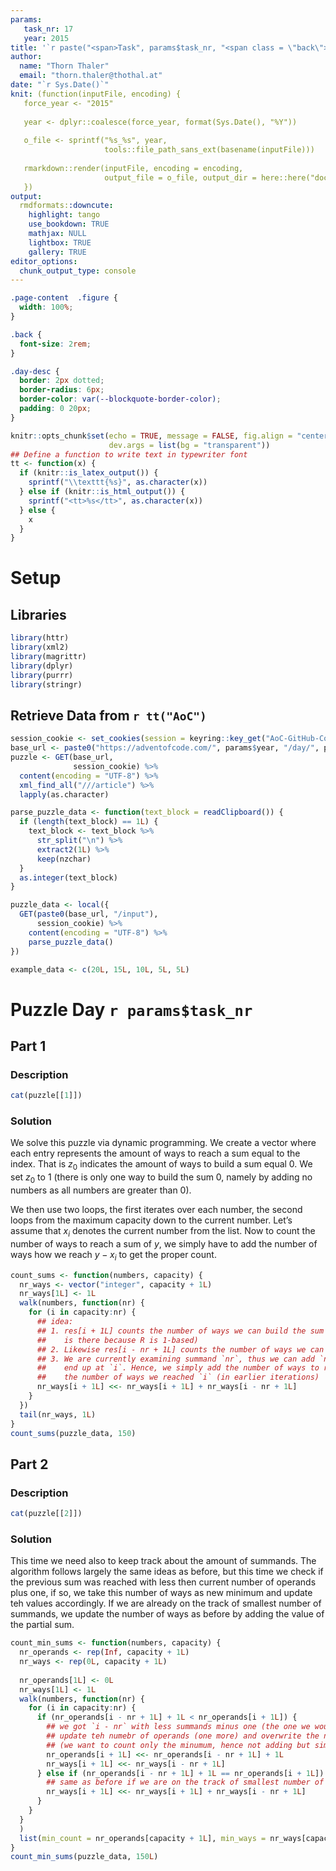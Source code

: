 ```yaml
---
params:
   task_nr: 17
   year: 2015
title: '`r paste("<span>Task", params$task_nr, "<span class = \"back\"><a href = \"index.html\">", fontawesome::fa("home"), "</a></span></span>")`'
author: 
  name: "Thorn Thaler"
  email: "thorn.thaler@thothal.at"
date: "`r Sys.Date()`"
knit: (function(inputFile, encoding) {
   force_year <- "2015"
   
   year <- dplyr::coalesce(force_year, format(Sys.Date(), "%Y"))
   
   o_file <- sprintf("%s_%s", year, 
                     tools::file_path_sans_ext(basename(inputFile)))
                     
   rmarkdown::render(inputFile, encoding = encoding, 
                     output_file = o_file, output_dir = here::here("docs"))
   })
output: 
  rmdformats::downcute:
    highlight: tango
    use_bookdown: TRUE
    mathjax: NULL
    lightbox: TRUE
    gallery: TRUE
editor_options: 
  chunk_output_type: console
---
```


```css
.page-content  .figure {
  width: 100%;
}

.back {
  font-size: 2rem;
}

.day-desc {
  border: 2px dotted;
  border-radius: 6px;
  border-color: var(--blockquote-border-color);
  padding: 0 20px;
}
```

```r
knitr::opts_chunk$set(echo = TRUE, message = FALSE, fig.align = "center",
                      dev.args = list(bg = "transparent"))
## Define a function to write text in typewriter font
tt <- function(x) {
  if (knitr::is_latex_output()) {
    sprintf("\\texttt{%s}", as.character(x))
  } else if (knitr::is_html_output()) {
    sprintf("<tt>%s</tt>", as.character(x))
  } else {
    x
  }
}
```

# Setup

## Libraries

```r
library(httr)
library(xml2)
library(magrittr)
library(dplyr)
library(purrr)
library(stringr)
```

## Retrieve Data from `r tt("AoC")`


```r
session_cookie <- set_cookies(session = keyring::key_get("AoC-GitHub-Cookie"))
base_url <- paste0("https://adventofcode.com/", params$year, "/day/", params$task_nr)
puzzle <- GET(base_url,
              session_cookie) %>% 
  content(encoding = "UTF-8") %>% 
  xml_find_all("///article") %>% 
  lapply(as.character)

parse_puzzle_data <- function(text_block = readClipboard()) {
  if (length(text_block) == 1L) {
    text_block <- text_block %>% 
      str_split("\n") %>% 
      extract2(1L) %>% 
      keep(nzchar)
  }
  as.integer(text_block)
}

puzzle_data <- local({
  GET(paste0(base_url, "/input"),
      session_cookie) %>% 
    content(encoding = "UTF-8") %>% 
    parse_puzzle_data()
})
```

```r
example_data <- c(20L, 15L, 10L, 5L, 5L)
```

# Puzzle Day `r params$task_nr`

## Part 1

### Description

```r
cat(puzzle[[1]])
```

### Solution

We solve this puzzle via dynamic programming. We create a vector where each entry 
represents the amount of ways to reach a sum equal to the index. That is $z_0$ indicates
the amount of ways to build a sum equal 0. We set $z_0$ to 1 (there is only one way to
build the sum 0, namely by adding no numbers as all numbers are greater than 0).

We then use two loops, the first iterates over each number, the second loops from the 
maximum capacity down to the current number. Let's assume that $x_i$ denotes the current
number from the list. Now to count the number of ways to reach a sum of $y$, we simply
have to add the number of ways how we reach  $y-x_i$ to get the proper count.

```r
count_sums <- function(numbers, capacity) {
  nr_ways <- vector("integer", capacity + 1L)
  nr_ways[1L] <- 1L
  walk(numbers, function(nr) {
    for (i in capacity:nr) {
      ## idea: 
      ## 1. res[i + 1L] counts the number of ways we can build the sum `i` (the plus one
      ##    is there because R is 1-based)
      ## 2. Likewise res[i - nr + 1L] counts the number of ways we can build sum `i - nr`
      ## 3. We are currently examining summand `nr`, thus we can add `nr` to `i - nr` to
      ##    end up at `i`. Hence, we simply add the number of ways to reach `i - nr` to
      ##    the number of ways we reached `i` (in earlier iterations) 
      nr_ways[i + 1L] <<- nr_ways[i + 1L] + nr_ways[i - nr + 1L] 
    }
  })
  tail(nr_ways, 1L)
}
count_sums(puzzle_data, 150)
```

## Part 2

### Description

```r
cat(puzzle[[2]])
```

### Solution

This time we need also to keep track about the amount of summands. The algorithm follows
largely the same ideas as before, but this time we check if the previous sum was reached
with less then current number of operands plus one, if so, we take this number of ways as 
new minimum and update teh values accordingly. If we are already on the track of smallest
number of summands, we update the number of ways as before by adding the value of the 
partial sum.

```r
count_min_sums <- function(numbers, capacity) {
  nr_operands <- rep(Inf, capacity + 1L)
  nr_ways <- rep(0L, capacity + 1L) 
  
  nr_operands[1L] <- 0L
  nr_ways[1L] <- 1L
  walk(numbers, function(nr) {
    for (i in capacity:nr) {
      if (nr_operands[i - nr + 1L] + 1L < nr_operands[i + 1L]) {
        ## we got `i - nr` with less summands minus one (the one we would be adding now)
        ## update teh numebr of operands (one more) and overwrite the number of ways 
        ## (we want to count only the minumum, hence not adding but simply overwriting)
        nr_operands[i + 1L] <<- nr_operands[i - nr + 1L] + 1L
        nr_ways[i + 1L] <<- nr_ways[i - nr + 1L]
      } else if (nr_operands[i - nr + 1L] + 1L == nr_operands[i + 1L]) {
        ## same as before if we are on the track of smallest number of operands
        nr_ways[i + 1L] <<- nr_ways[i + 1L] + nr_ways[i - nr + 1L]
      }
    }
  }
  )
  list(min_count = nr_operands[capacity + 1L], min_ways = nr_ways[capacity + 1L])
}
count_min_sums(puzzle_data, 150L)
```
